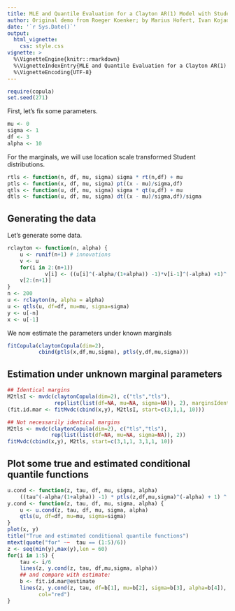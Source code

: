 ```yaml
---
title: MLE and Quantile Evaluation for a Clayton AR(1) Model with Student Marginals
author: Original demo from Roeger Koenker; by Marius Hofert, Ivan Kojadinovic, Martin Mächler, Jun Yan
date: '`r Sys.Date()`'
output:
  html_vignette:
    css: style.css
vignette: >
  %\VignetteEngine{knitr::rmarkdown}
  %\VignetteIndexEntry{MLE and Quantile Evaluation for a Clayton AR(1) Model with Student Marginals}
  %\VignetteEncoding{UTF-8}
---
```

```r
require(copula)
set.seed(271)
```

First, let's fix some parameters.
```r
mu <- 0
sigma <- 1
df <- 3
alpha <- 10
```

For the marginals, we will use location scale transformed
Student distributions.
```r
rtls <- function(n, df, mu, sigma) sigma * rt(n,df) + mu
ptls <- function(x, df, mu, sigma) pt((x - mu)/sigma,df)
qtls <- function(u, df, mu, sigma) sigma * qt(u,df) + mu
dtls <- function(u, df, mu, sigma) dt((x - mu)/sigma,df)/sigma
```

## Generating the data

Let's generate some data.
```r
rclayton <- function(n, alpha) {
	u <- runif(n+1) # innovations
	v <- u
	for(i in 2:(n+1))
            v[i] <- ((u[i]^(-alpha/(1+alpha)) -1)*v[i-1]^(-alpha) +1)^(-1/alpha)
	v[2:(n+1)]
}
n <- 200
u <- rclayton(n, alpha = alpha)
u <- qtls(u, df=df, mu=mu, sigma=sigma)
y <- u[-n]
x <- u[-1]
```

We now estimate the parameters under known marginals
```r
fitCopula(claytonCopula(dim=2),
          cbind(ptls(x,df,mu,sigma), ptls(y,df,mu,sigma)))
```

## Estimation under unknown marginal parameters

```r
## Identical margins
M2tlsI <- mvdc(claytonCopula(dim=2), c("tls","tls"),
               rep(list(list(df=NA, mu=NA, sigma=NA)), 2), marginsIdentical= TRUE)
(fit.id.mar <- fitMvdc(cbind(x,y), M2tlsI, start=c(3,1,1, 10)))

## Not necessarily identical margins
M2tls <- mvdc(claytonCopula(dim=2), c("tls","tls"),
              rep(list(list(df=NA, mu=NA, sigma=NA)), 2))
fitMvdc(cbind(x,y), M2tls, start=c(3,1,1, 3,1,1, 10))
```

## Plot some true and estimated conditional quantile functions

```r
u.cond <- function(z, tau, df, mu, sigma, alpha)
    ((tau^(-alpha/(1+alpha)) -1) * ptls(z,df,mu,sigma)^(-alpha) + 1) ^ (-1/alpha)
y.cond <- function(z, tau, df, mu, sigma, alpha) {
    u <- u.cond(z, tau, df, mu, sigma, alpha)
    qtls(u, df=df, mu=mu, sigma=sigma)
}
plot(x, y)
title("True and estimated conditional quantile functions")
mtext(quote("for" ~~  tau == (1:5)/6))
z <- seq(min(y),max(y),len = 60)
for(i in 1:5) {
    tau <- i/6
    lines(z, y.cond(z, tau, df,mu,sigma, alpha))
    ## and compare with estimate:
    b <- fit.id.mar@estimate
    lines(z, y.cond(z, tau, df=b[1], mu=b[2], sigma=b[3], alpha=b[4]),
          col="red")
}
```
